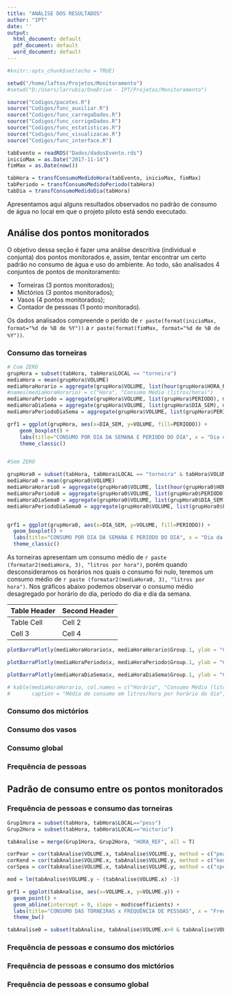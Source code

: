 ```yaml
---
title: "ANÁLISE DOS RESULTADOS"
author: "IPT"
date: ''
output:
  html_document: default
  pdf_document: default
  word_document: default
---
```


```r
#knitr::opts_chunk$set(echo = TRUE)

setwd("/home/laftos/Projetos/Monitoramento")
#setwd("D:/Users/larrubia/OneDrive - IPT/Projetos/Monitoramento")

source("Codigos/pacotes.R")
source("Codigos/func_auxiliar.R")
source("Codigos/func_carregaDados.R")
source("Codigos/func_corrigeDados.R")
source("Codigos/func_estatisticas.R")
source("Codigos/func_visualizacao.R")
source("Codigos/func_interface.R")

tabEvento = readRDS("Dados/dadosEvento.rds")
inicioMax = as.Date("2017-11-14")
fimMax = as.Date(now())

tabHora = transfConsumoMedidoHora(tabEvento, inicioMax, fimMax)
tabPeriodo = transfConsumoMedidoPeriodo(tabHora)
tabDia = transfConsumoMedidoDia(tabHora)

```

Apresentamos aqui alguns resultados observados no padrão de consumo de água no local em que o projeto piloto está sendo executado.  

## Análise dos pontos monitorados 
O objetivo dessa seção é fazer uma análise descritiva (individual e conjunta) dos pontos monitorados e, assim, tentar encontrar um certo padrão no consumo de água e uso do ambiente. Ao todo, são analisados 4 conjuntos de pontos de monitoramento: 

  * Torneiras (3 pontos monitorados);
  * Mictórios (3 pontos monitorados);
  * Vasos (4 pontos monitorados);
  * Contador de pessoas (1 ponto monitorado).
  
Os dados analisados compreende o perído de `r paste(format(inicioMax, format="%d de %B de %Y"))` a `r paste(format(fimMax, format="%d de %B de %Y"))`.

### Consumo das torneiras
```r
# Com ZERO
grupHora = subset(tabHora, tabHora$LOCAL == "torneira")
mediaHora = mean(grupHora$VOLUME)
mediaHoraHorario = aggregate(grupHora$VOLUME, list(hour(grupHora$HORA_REF)), mean)
#names(mediaHoraHorario) = c("Hora", "Consumo Médio (litros/hora)")
mediaHoraPeriodo = aggregate(grupHora$VOLUME, list(grupHora$PERIODO), mean)
mediaHoraDiaSema = aggregate(grupHora$VOLUME, list(grupHora$DIA_SEM), mean)
mediaHoraPeriodoDiaSema = aggregate(grupHora$VOLUME, list(grupHora$PERIODO, grupHora$DIA_SEM), mean)

grf1 = ggplot(grupHora, aes(x=DIA_SEM, y=VOLUME, fill=PERIODO)) + 
    geom_boxplot() +
    labs(title="CONSUMO POR DIA DA SEMANA E PERIODO DO DIA", x = "Dia da Semana", y = "Volume (Litros/Hora)") +
    theme_classic()


#Sem ZERO

grupHora0 = subset(tabHora, tabHora$LOCAL == "torneira" & tabHora$VOLUME > 0)
mediaHora0 = mean(grupHora0$VOLUME)
mediaHoraHorario0 = aggregate(grupHora0$VOLUME, list(hour(grupHora0$HORA_REF)), mean)
mediaHoraPeriodo0 = aggregate(grupHora0$VOLUME, list(grupHora0$PERIODO), mean)
mediaHoraDiaSema0 = aggregate(grupHora0$VOLUME, list(grupHora0$DIA_SEM), mean)
mediaHoraPeriodoDiaSema0 = aggregate(grupHora0$VOLUME, list(grupHora0$PERIODO, grupHora0$DIA_SEM), mean)


grf1 = ggplot(grupHora0, aes(x=DIA_SEM, y=VOLUME, fill=PERIODO)) + 
  geom_boxplot() +
  labs(title="CONSUMO POR DIA DA SEMANA E PERIODO DO DIA", x = "Dia da Semana", y = "Volume (Litros/Hora)") +
  theme_classic()


```

As torneiras apresentam um consumo médio de `r paste (formatar2(mediaHora, 3), "litros por hora")`, porém quando desconsideramos os horários nos quais o consumo foi nulo, teremos um consumo médio de `r paste (formatar2(mediaHora0, 3), "litros por hora")`. Nos gráficos abaixo podemos observar o consumo médio desagregado por horário do dia, período do dia e dia da semana.


Table Header | Second Header
------------- | -------------
Table Cell | Cell 2
Cell 3 | Cell 4 

```r
plotBarraPlotly(mediaHoraHorario$x, mediaHoraHorario$Group.1, ylab = "Consumo (litros/hora)", xlab = "Horário do dia", main = "Consumo médio por horário do dia", rend = 2)

plotBarraPlotly(mediaHoraPeriodo$x, mediaHoraPeriodo$Group.1, ylab = "Consumo (litros/hora)", xlab = "Período do dia", main = "Consumo médio por período do dia", rend = 2)

plotBarraPlotly(mediaHoraDiaSema$x, mediaHoraDiaSema$Group.1, ylab = "Consumo (litros/hora)", xlab = "Dia da semana", main = "Consumo médio por dia da semana", rend = 2)

# kable(mediaHoraHorario, col.names = c("Horário", "Consumo Médio (litros/hora)"),align = "c",  booktabs = TRUE, digits = 2,
#       caption = "Média de consumo em litros/hora por horário do dia", format.args = list(decimal.mark = ",", big.mark = "'"))

```

### Consumo dos mictórios

### Consumo dos vasos

### Consumo global

### Frequência de pessoas

## Padrão de consumo entre os pontos monitorados

### Frequência de pessoas e consumo das torneiras

```r
Grup1Hora = subset(tabHora, tabHora$LOCAL=="pess")
Grup2Hora = subset(tabHora, tabHora$LOCAL=="mictorio")

tabAnalise = merge(Grup1Hora, Grup2Hora, "HORA_REF", all = T)

corPear = cor(tabAnalise$VOLUME.x, tabAnalise$VOLUME.y, method = c("pearson"), use = "complete.obs" )
corKend = cor(tabAnalise$VOLUME.x, tabAnalise$VOLUME.y, method = c("kendall"), use = "complete.obs" )
corSpea = cor(tabAnalise$VOLUME.x, tabAnalise$VOLUME.y, method = c("spearman"), use = "complete.obs" )

mod = lm(tabAnalise$VOLUME.y ~ (tabAnalise$VOLUME.x) -1)

grf1 = ggplot(tabAnalise, aes(x=VOLUME.x, y=VOLUME.y)) + 
  geom_point() +
  geom_abline(intercept = 0, slope = mod$coefficients) +
  labs(title="CONSUMO DAS TORNEIRAS x FREQUÊNCIA DE PESSOAS", x = "Frequência de pessoas", y = "Volume (Litros/Hora)") +
  theme_bw()

tabAnalise0 = subset(tabAnalise, tabAnalise$VOLUME.x>0 & tabAnalise$VOLUME.y>0)

```


### Frequência de pessoas e consumo dos mictórios

### Frequência de pessoas e consumo dos mictórios

### Frequência de pessoas e consumo global

```r
```

